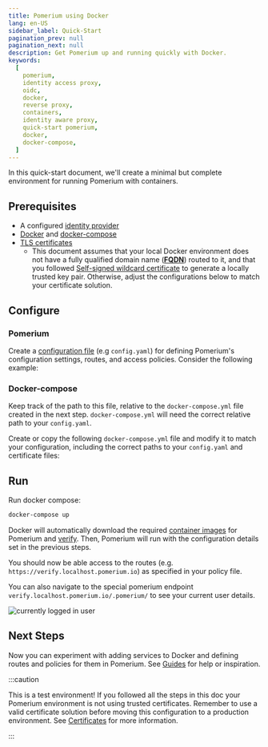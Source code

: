 ```yaml
---
title: Pomerium using Docker
lang: en-US
sidebar_label: Quick-Start
pagination_prev: null
pagination_next: null
description: Get Pomerium up and running quickly with Docker.
keywords:
  [
    pomerium,
    identity access proxy,
    oidc,
    docker,
    reverse proxy,
    containers,
    identity aware proxy,
    quick-start pomerium,
    docker,
    docker-compose,
  ]
---
```



In this quick-start document, we'll create a minimal but complete environment for running Pomerium with containers.

## Prerequisites

- A configured [identity provider]
- [Docker] and [docker-compose]
- [TLS certificates]
  - This document assumes that your local Docker environment does not have a fully qualified domain name (**[FQDN]**) routed to it, and that you followed [Self-signed wildcard certificate] to generate a locally trusted key pair. Otherwise, adjust the configurations below to match your certificate solution.

## Configure

### Pomerium

Create a [configuration file] (e.g `config.yaml`) for defining Pomerium's configuration settings, routes, and access policies. Consider the following example:

<ConfigDocker />

### Docker-compose

Keep track of the path to this file, relative to the `docker-compose.yml` file created in the next step. `docker-compose.yml` will need the correct relative path to your `config.yaml`.

Create or copy the following `docker-compose.yml` file and modify it to match your configuration, including the correct paths to your `config.yaml` and certificate files:

<DockerCompose />

## Run

Run docker compose:

```bash
docker-compose up
```

Docker will automatically download the required [container images] for Pomerium and [verify]. Then, Pomerium will run with the configuration details set in the previous steps.

You should now be able access to the routes (e.g. `https://verify.localhost.pomerium.io`) as specified in your policy file.

You can also navigate to the special pomerium endpoint `verify.localhost.pomerium.io/.pomerium/` to see your current user details.

![currently logged in user](./img/logged-in-as.png)

## Next Steps

Now you can experiment with adding services to Docker and defining routes and policies for them in Pomerium. See [Guides](/docs/guides) for help or inspiration.

:::caution

This is a test environment! If you followed all the steps in this doc your Pomerium environment is not using trusted certificates. Remember to use a valid certificate solution before moving this configuration to a production environment. See [Certificates][tls certificates] for more information.

:::

[configuration file]: /docs/reference
[container images]: https://hub.docker.com/r/pomerium/pomerium
[docker]: https://docs.docker.com/install/
[docker-compose]: https://docs.docker.com/compose/install/
[verify]: https://verify.pomerium.com/
[identity provider]: /docs/identity-providers
[tls certificates]: ../topics/certificates
[fqdn]: https://en.wikipedia.org/wiki/Fully_qualified_domain_name
[mkcert]: https://github.com/FiloSottile/mkcert
[self-signed wildcard certificate]: /docs/topics/certificates#self-signed-wildcard-certificate
